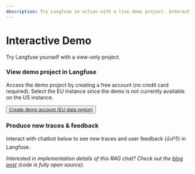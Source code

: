 ```yaml
---
description: Try Langfuse in action with a live demo project. Interact with the chatbot to see new traces and user feedback (👍/👎) in Langfuse.
---
```


# Interactive Demo


Try Langfuse yourself with a view-only project.

<Steps>

### View demo project in Langfuse

Access the demo project by creating a free account (no credit card required). Select the EU instance since the demo is not currently available on the US instance.

<Button asChild className="mt-3">
  <a
    href="https://cloud.langfuse.com/auth/sign-up"
    target="_blank"
    rel="noopener"
  >
    Create demo account (EU data region)
  </a>
</Button>

### Produce new traces & feedback

Interact with chatbot below to see new traces and user feedback (👍/👎) in Langfuse.


<div className="p-2 rounded mt-8 bg-gradient-to-tr from-green-300 via-blue-500 to-purple-600">
  <Chat className="h-[40rem] my-0 bg-background/90" />
</div>

_Interested in implementation details of this RAG chat? Check out the [blog post](/blog/qa-chatbot-for-langfuse-docs) (code is fully open source)._

</Steps>
